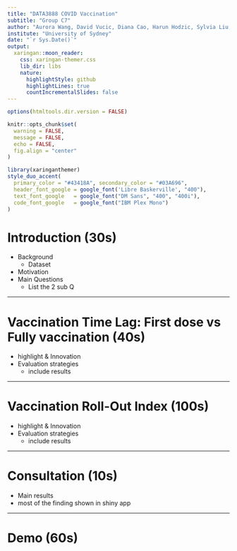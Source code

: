```yaml
---
title: "DATA3888 COVID Vaccination"
subtitle: "Group C7"
author: "Aurora Wang, David Vucic, Diana Cao, Harun Hodzic, Sylvia Liu, Tina Tian, Vighnesh Deshpande"
institute: "University of Sydney"
date: "`r Sys.Date()`"
output:
  xaringan::moon_reader:
    css: xaringan-themer.css
    lib_dir: libs
    nature:
      highlightStyle: github
      highlightLines: true
      countIncrementalSlides: false
---
```


```r
options(htmltools.dir.version = FALSE)

knitr::opts_chunk$set(
  warning = FALSE,
  message = FALSE,
  echo = FALSE,
  fig.align = "center"
)
```


```r
library(xaringanthemer)
style_duo_accent(
  primary_color = "#43418A", secondary_color = "#03A696",
  header_font_google = google_font('Libre Baskerville', "400"),
  text_font_google   = google_font("DM Sans", "400", "400i"),
  code_font_google   = google_font("IBM Plex Mono")
)
```


# Introduction (30s)


- Background
  - Dataset
- Motivation
- Main Questions
  - List the 2 sub Q

---

# Vaccination Time Lag: First dose vs Fully vaccination (40s)

- highlight & Innovation
- Evaluation strategies
  - include results


---

# Vaccination Roll-Out Index (100s)

- highlight & Innovation
- Evaluation strategies
  - include results

---

# Consultation (10s)

- Main results
- most of the finding shown in shiny app

---

# Demo (60s)